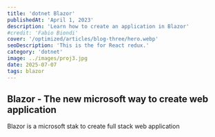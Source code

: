 ```yaml
---
title: 'dotnet Blazor'
publishedAt: 'April 1, 2023'
description: 'Learn how to create an application in Blazor'
#credit: 'Fabio Biondi'
cover: '/optimized/articles/blog-three/hero.webp'
seoDescription: 'This is the for React redux.'
category: 'dotnet'
image: ../images/proj3.jpg
date: 2025-07-07
tags: blazor
---
```


## Blazor - The new microsoft way to create web application

Blazor is a microsoft stak to create full stack web application
